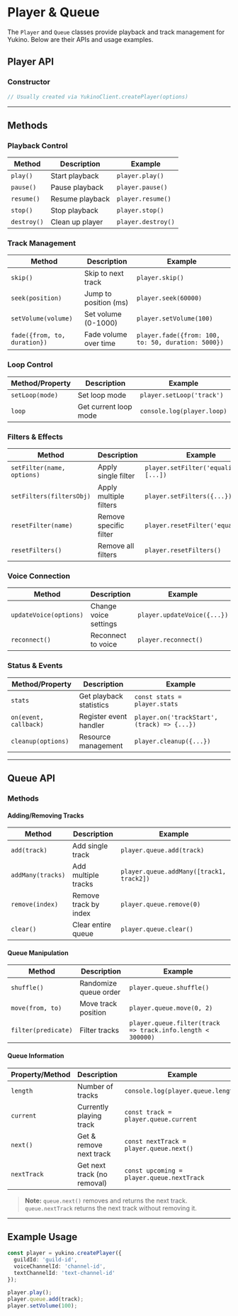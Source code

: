 # Player & Queue

The `Player` and `Queue` classes provide playback and track management for Yukino. Below are their APIs and usage examples.

## Player API

### Constructor

```typescript
// Usually created via YukinoClient.createPlayer(options)
```

---

## Methods

### Playback Control

| Method         | Description         | Example                  |
|---------------|---------------------|--------------------------|
| `play()`      | Start playback      | `player.play()`          |
| `pause()`     | Pause playback      | `player.pause()`         |
| `resume()`    | Resume playback     | `player.resume()`        |
| `stop()`      | Stop playback       | `player.stop()`          |
| `destroy()`   | Clean up player     | `player.destroy()`       |

### Track Management

| Method                | Description                | Example                                         |
|-----------------------|----------------------------|-------------------------------------------------|
| `skip()`              | Skip to next track         | `player.skip()`                                 |
| `seek(position)`      | Jump to position (ms)      | `player.seek(60000)`                            |
| `setVolume(volume)`   | Set volume (0-1000)        | `player.setVolume(100)`                         |
| `fade({from, to, duration})` | Fade volume over time | `player.fade({from: 100, to: 50, duration: 5000})` |

### Loop Control

| Method/Property   | Description           | Example                        |
|-------------------|----------------------|--------------------------------|
| `setLoop(mode)`   | Set loop mode        | `player.setLoop('track')`      |
| `loop`            | Get current loop mode| `console.log(player.loop)`     |

### Filters & Effects

| Method                | Description                | Example                                         |
|-----------------------|----------------------------|-------------------------------------------------|
| `setFilter(name, options)` | Apply single filter    | `player.setFilter('equalizer', [...])`          |
| `setFilters(filtersObj)`   | Apply multiple filters  | `player.setFilters({...})`                      |
| `resetFilter(name)`        | Remove specific filter  | `player.resetFilter('equalizer')`               |
| `resetFilters()`           | Remove all filters      | `player.resetFilters()`                         |

### Voice Connection

| Method                | Description                | Example                                         |
|-----------------------|----------------------------|-------------------------------------------------|
| `updateVoice(options)`| Change voice settings      | `player.updateVoice({...})`                     |
| `reconnect()`         | Reconnect to voice         | `player.reconnect()`                            |

### Status & Events

| Method/Property       | Description                | Example                                         |
|-----------------------|----------------------------|-------------------------------------------------|
| `stats`               | Get playback statistics    | `const stats = player.stats`                    |
| `on(event, callback)` | Register event handler     | `player.on('trackStart', (track) => {...})`     |
| `cleanup(options)`    | Resource management        | `player.cleanup({...})`                         |

---

## Queue API

### Methods

#### Adding/Removing Tracks

| Method                | Description                | Example                                         |
|-----------------------|----------------------------|-------------------------------------------------|
| `add(track)`          | Add single track           | `player.queue.add(track)`                       |
| `addMany(tracks)`     | Add multiple tracks        | `player.queue.addMany([track1, track2])`        |
| `remove(index)`       | Remove track by index      | `player.queue.remove(0)`                        |
| `clear()`             | Clear entire queue         | `player.queue.clear()`                          |

#### Queue Manipulation

| Method                | Description                | Example                                         |
|-----------------------|----------------------------|-------------------------------------------------|
| `shuffle()`           | Randomize queue order      | `player.queue.shuffle()`                        |
| `move(from, to)`      | Move track position        | `player.queue.move(0, 2)`                       |
| `filter(predicate)`   | Filter tracks              | `player.queue.filter(track => track.info.length < 300000)` |

#### Queue Information

| Property/Method       | Description                | Example                                         |
|-----------------------|----------------------------|-------------------------------------------------|
| `length`              | Number of tracks           | `console.log(player.queue.length)`              |
| `current`             | Currently playing track    | `const track = player.queue.current`            |
| `next()`              | Get & remove next track    | `const nextTrack = player.queue.next()`         |
| `nextTrack`           | Get next track (no removal)| `const upcoming = player.queue.nextTrack`       |

> **Note:** `queue.next()` removes and returns the next track. `queue.nextTrack` returns the next track without removing it.

---

## Example Usage

```typescript
const player = yukino.createPlayer({
  guildId: 'guild-id',
  voiceChannelId: 'channel-id',
  textChannelId: 'text-channel-id'
});

player.play();
player.queue.add(track);
player.setVolume(100);
```
